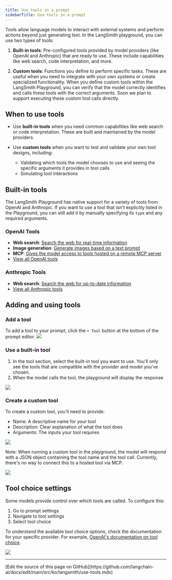 ```yaml
---
title: Use tools in a prompt
sidebarTitle: Use tools in a prompt
---
```


Tools allow language models to interact with external systems and perform actions beyond just generating text. In the LangSmith playground, you can use two types of tools:

1. **Built-in tools**: Pre-configured tools provided by model providers (like OpenAI and Anthropic) that are ready to use. These include capabilities like web search, code interpretation, and more.

2. **Custom tools**: Functions you define to perform specific tasks. These are useful when you need to integrate with your own systems or create specialized functionality. When you define custom tools within the LangSmith Playground, you can verify that the model correctly identifies and calls these tools with the correct arguments. Soon we plan to support executing these custom tool calls directly.

## When to use tools

* Use **built-in tools** when you need common capabilities like web search or code interpretation. These are built and maintained by the model providers.

* Use **custom tools** when you want to test and validate your own tool designs, including:

  * Validating which tools the model chooses to use and seeing the specific arguments it provides in tool calls
  * Simulating tool interactions

## Built-in tools

The LangSmith Playground has native support for a variety of tools from OpenAI and Anthropic. If you want to use a tool that isn't explicitly listed in the Playground, you can still add it by manually specifying its `type` and any required arguments.

### OpenAI Tools

* **Web search**: [Search the web for real-time information](https://platform.openai.com/docs/guides/tools-web-search?api-mode=responses)
* **Image generation**: [Generate images based on a text prompt](https://platform.openai.com/docs/guides/tools-image-generation)
* **MCP**: [Gives the model access to tools hosted on a remote MCP server](https://platform.openai.com/docs/guides/tools-remote-mcp)
* [View all OpenAI tools](https://platform.openai.com/docs/guides/tools?api-mode=responses)

### Anthropic Tools

* **Web search**: [Search the web for up-to-date information](https://docs.anthropic.com/en/docs/agents-and-tools/tool-use/web-search-tool)
* [View all Anthropic tools](https://docs.anthropic.com/en/docs/agents-and-tools/tool-use/overview)

## Adding and using tools

### Add a tool

To add a tool to your prompt, click the `+ Tool` button at the bottom of the prompt editor. ![](/langsmith/images/add-tool.png)

### Use a built-in tool

1. In the tool section, select the built-in tool you want to use. You'll only see the tools that are compatible with the provider and model you've chosen.
2. When the model calls the tool, the playground will display the response

![](/langsmith/images/web-search-tool.gif)

### Create a custom tool

To create a custom tool, you'll need to provide:

* Name: A descriptive name for your tool
* Description: Clear explanation of what the tool does
* Arguments: The inputs your tool requires

![](/langsmith/images/custom-tool.gif)

Note: When running a custom tool in the playground, the model will respond with a JSON object containing the tool name and the tool call. Currently, there's no way to connect this to a hosted tool via MCP.

![](/langsmith/images/tool-call.png)

## Tool choice settings

Some models provide control over which tools are called. To configure this:

1. Go to prompt settings
2. Navigate to tool settings
3. Select tool choice

To understand the available tool choice options, check the documentation for your specific provider. For example, [OpenAI's documentation on tool choice](https://platform.openai.com/docs/guides/function-calling/function-calling-behavior?api-mode=responses#tool-choice).

![](/langsmith/images/tool-choice.png)

---

<Callout icon="pen-to-square" iconType="regular">
  [Edit the source of this page on GitHub](https://github.com/langchain-ai/docs/edit/main/src/ko/langsmith/use-tools.mdx)
</Callout>
